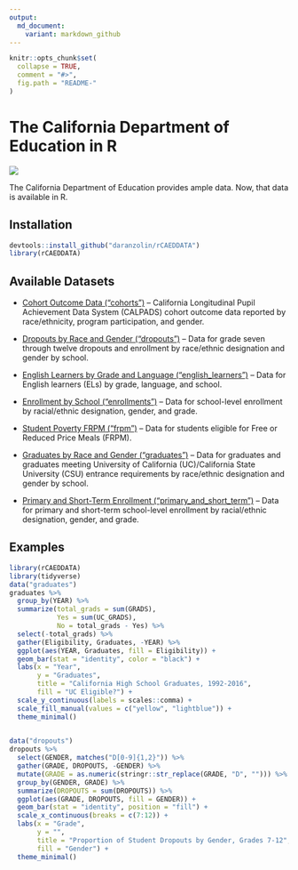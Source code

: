 ```yaml
---
output:
  md_document:
    variant: markdown_github
---
```


<!-- README.md is generated from README.Rmd. Please edit that file -->

```r
knitr::opts_chunk$set(
  collapse = TRUE,
  comment = "#>",
  fig.path = "README-"
)
```

# The California Department of Education in R

![](https://upload.wikimedia.org/wikipedia/commons/4/40/Seal_of_the_California_Department_of_Education.jpg)

The California Department of Education provides ample data. Now, that data is available in R.

## Installation

```r
devtools::install_github("daranzolin/rCAEDDATA")
library(rCAEDDATA)
```


## Available Datasets

* [Cohort Outcome Data ("cohorts")](http://www.cde.ca.gov/ds/sd/sd/filescohort.asp) -- California Longitudinal Pupil Achievement Data System (CALPADS) cohort outcome data reported by race/ethnicity, program participation, and gender.

* [Dropouts by Race and Gender ("dropouts")](http://www.cde.ca.gov/ds/sd/sd/filesdropouts.asp) -- Data for grade seven through twelve dropouts and enrollment by race/ethnic designation and gender by school.

* [English Learners by Grade and Language ("english_learners")](http://www.cde.ca.gov/ds/sd/sd/fileselsch.asp) -- Data for English learners (ELs) by grade, language, and school.

* [Enrollment by School ("enrollments")](http://www.cde.ca.gov/ds/sd/sd/filesenr.asp) -- Data for school-level enrollment by racial/ethnic designation, gender, and grade.

* [Student Poverty FRPM ("frpm")](http://www.cde.ca.gov/ds/sd/sd/filessp.asp) -- Data for students eligible for Free or Reduced Price Meals (FRPM).

* [Graduates by Race and Gender ("graduates")](http://www.cde.ca.gov/ds/sd/sd/filesgrads.asp) -- Data for graduates and graduates meeting University of California (UC)/California State University (CSU) entrance requirements by race/ethnic designation and gender by school.

* [Primary and Short-Term Enrollment ("primary_and_short_term")](http://www.cde.ca.gov/ds/sd/sd/filesenrps.asp) -- Data for primary and short-term school-level enrollment by racial/ethnic designation, gender, and grade.

## Examples

```r
library(rCAEDDATA)
library(tidyverse)
data("graduates")
graduates %>% 
  group_by(YEAR) %>% 
  summarize(total_grads = sum(GRADS),
            Yes = sum(UC_GRADS),
            No = total_grads - Yes) %>%
  select(-total_grads) %>% 
  gather(Eligibility, Graduates, -YEAR) %>% 
  ggplot(aes(YEAR, Graduates, fill = Eligibility)) +
  geom_bar(stat = "identity", color = "black") +
  labs(x = "Year",
       y = "Graduates",
       title = "California High School Graduates, 1992-2016",
       fill = "UC Eligible?") +
  scale_y_continuous(labels = scales::comma) +
  scale_fill_manual(values = c("yellow", "lightblue")) +
  theme_minimal() 
  
```

```r
data("dropouts")
dropouts %>% 
  select(GENDER, matches("D[0-9]{1,2}")) %>% 
  gather(GRADE, DROPOUTS, -GENDER) %>% 
  mutate(GRADE = as.numeric(stringr::str_replace(GRADE, "D", ""))) %>% 
  group_by(GENDER, GRADE) %>% 
  summarize(DROPOUTS = sum(DROPOUTS)) %>% 
  ggplot(aes(GRADE, DROPOUTS, fill = GENDER)) +
  geom_bar(stat = "identity", position = "fill") +
  scale_x_continuous(breaks = c(7:12)) +
  labs(x = "Grade",
       y = "",
       title = "Proportion of Student Dropouts by Gender, Grades 7-12",
       fill = "Gender") +
  theme_minimal()
```

